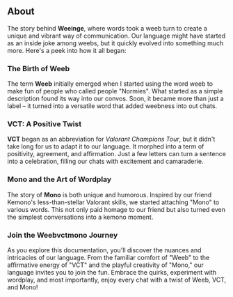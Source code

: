 ## About

The story behind **Weeinge**, where words took a weeb turn to create a unique and vibrant way of communication. Our language might have started as an inside joke among weebs, but it quickly evolved into something much more. Here's a peek into how it all began:

### The Birth of Weeb

The term **Weeb** initially emerged when I started using the word weeb to make fun of people who called people "Normies". What started as a simple description found its way into our convos. Soon, it became more than just a label – it turned into a versatile word that added weebness into out chats.

### VCT: A Positive Twist

**VCT** began as an abbreviation for *Valorant Champions Tour*, but it didn't take long for us to adapt it to our language. It morphed into a term of positivity, agreement, and affirmation. Just a few letters can turn a sentence into a celebration, filling our chats with excitement and camaraderie.

### Mono and the Art of Wordplay

The story of **Mono** is both unique and humorous. Inspired by our friend Kemono's less-than-stellar Valorant skills, we started attaching "Mono" to various words. This not only paid homage to our friend but also turned even the simplest conversations into a kemono moment.

### Join the Weebvctmono Journey

As you explore this documentation, you'll discover the nuances and intricacies of our language. From the familiar comfort of "Weeb" to the affirmative energy of "VCT" and the playful creativity of "Mono," our language invites you to join the fun. Embrace the quirks, experiment with wordplay, and most importantly, enjoy every chat with a twist of Weeb, VCT, and Mono!
